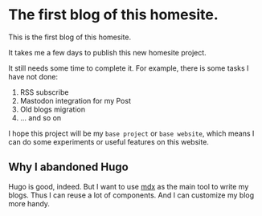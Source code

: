 # The first blog of this homesite.

This is the first blog of this homesite.

It takes me <HoverComment comment="about 7 days"> a few days </HoverComment> to publish this new homesite project.

It still needs some time to complete it. For example, there is some tasks I have not done:

1. RSS subscribe
2. Mastodon integration for my Post
3. Old blogs migration
4. ... and so on

I hope this project will be my `base project` or `base website`, which means
I can do some experiments or useful features on this website.

## Why I abandoned Hugo

Hugo is good, indeed. But I want to use
[mdx](https://mdxjs.com/)
as the main tool to write my blogs. Thus I can reuse a lot of components.
And I can customize my blog more handy.
